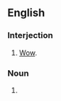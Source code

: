 ==English==

===Interjection===
{{en-interj}}

# {{lb|en|slang}} [[wow|Wow]].

===Noun===
{{head|en|noun plural form}}

# {{plural of|wowzer|lang=en}}
